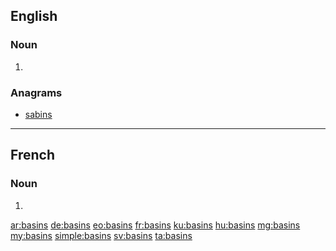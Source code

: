 ==English==

===Noun===
{{head|en}}

# {{plural of|basin}}

===Anagrams===
* [[sabins#English|sabins]]

----

==French==

===Noun===
{{head|fr|g=m-p}}

# {{plural of|basin|lang=fr}}

[[ar:basins]]
[[de:basins]]
[[eo:basins]]
[[fr:basins]]
[[ku:basins]]
[[hu:basins]]
[[mg:basins]]
[[my:basins]]
[[simple:basins]]
[[sv:basins]]
[[ta:basins]]